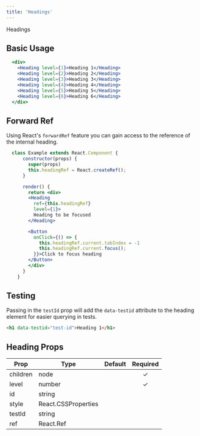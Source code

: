 ```yaml
---
title: 'Headings'
---
```



<DocsHeading to="/design/headings/" type="design">
  Headings
</DocsHeading>

## Basic Usage

```.jsx
  <div>
    <Heading level={1}>Heading 1</Heading>
    <Heading level={2}>Heading 2</Heading>
    <Heading level={3}>Heading 3</Heading>
    <Heading level={4}>Heading 4</Heading>
    <Heading level={5}>Heading 5</Heading>
    <Heading level={6}>Heading 6</Heading>
  </div>
```

## Forward Ref

Using React's `forwardRef` feature you can gain access to the reference of the internal heading.

```.jsx
  class Example extends React.Component {
      constructor(props) {
        super(props)
        this.headingRef = React.createRef();
      }

      render() {
        return <div>
        <Heading
          ref={this.headingRef}
          level={1}>
          Heading to be focused
        </Heading>

        <Button
          onClick={() => {
            this.headingRef.current.tabIndex = -1
            this.headingRef.current.focus();
          }}>Click to focus heading
        </Button>
        </div>
      }
    }
```

## Testing

Passing in the `testId` prop will add the `data-testid` attribute to the heading element for easier querying in tests.

```html
<h1 data-testid="test-id">Heading 1</h1>
```

## Heading Props

| Prop     | Type                | Default | Required |
| -------- | ------------------- | ------- | :------: |
| children | node                |         | &#10003; |
| level    | number              |         | &#10003; |
| id       | string              |         |
| style    | React.CSSProperties |         |
| testId   | string              |         |          |
| ref      | React.Ref           |         |
